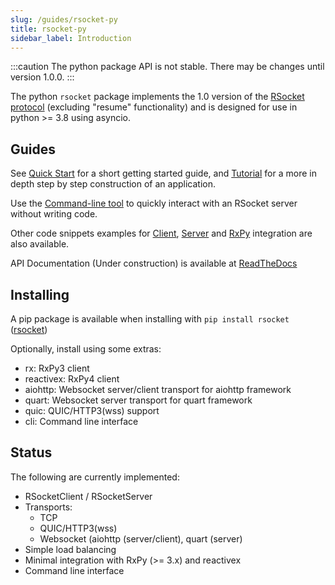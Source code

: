 ```yaml
---
slug: /guides/rsocket-py
title: rsocket-py
sidebar_label: Introduction
---
```


:::caution
The python package API is not stable. There may be changes until version 1.0.0.
:::

The python `rsocket` package implements the 1.0 version of the [RSocket protocol](/about/protocol)
(excluding "resume" functionality) and is designed for use in python >= 3.8 using asyncio.

## Guides

See [Quick Start](/guides/rsocket-py/simple) for a short getting started guide, and [Tutorial](/guides/rsocket-py/tutorial) for a more in depth
step by step construction of an application.

Use the [Command-line tool](/guides/rsocket-py/cli) to quickly interact with an RSocket server without writing code.

Other code snippets examples for [Client](/guides/rsocket-py/client), [Server](/guides/rsocket-py/server)
and [RxPy](/guides/rsocket-py/rxpy) integration are also available.

API Documentation (Under construction) is available at [ReadTheDocs](https://rsocket.readthedocs.io/)

## Installing

A pip package is available when installing with
`pip install rsocket` ([rsocket](https://pypi.org/project/rsocket/))

Optionally, install using some extras:

- rx: RxPy3 client
- reactivex: RxPy4 client
- aiohttp: Websocket server/client transport for aiohttp framework
- quart: Websocket server transport for quart framework
- quic: QUIC/HTTP3(wss) support
- cli: Command line interface

## Status

The following are currently implemented:

- RSocketClient / RSocketServer
- Transports:
  - TCP
  - QUIC/HTTP3(wss)
  - Websocket (aiohttp (server/client), quart (server)
- Simple load balancing
- Minimal integration with RxPy (>= 3.x) and reactivex
- Command line interface
